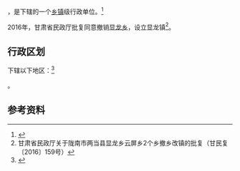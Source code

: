 {{中国乡级行政区|62/12/28/202/000}}

'''{{PAGENAMEBASE}}'''，是{{PRC admin/fullname|62/12/28/202/000|3}}下辖的一个[[乡镇|乡镇]]级行政单位。<ref>{{PRC admin/ref sgc|{{PRC admin/parent|62/12/28/202/000}}}}</ref>

2016年，甘肃省民政厅批复同意撤销[[显龙乡|显龙乡]]，设立显龙镇<ref>甘肃省民政厅关于陇南市两当县显龙乡云屏乡2个乡撤乡改镇的批复（甘民复〔2016〕159号）</ref>。

== 行政区划 ==

{{PAGENAMEBASE}}下辖以下地区：<ref>{{PRC admin/ref sgc|62/12/28/202/000}}</ref>

{{PRC admin/children|62/12/28/202/000}}。

== 参考资料 ==

{{reflist}}

{{行政区划小作品}}
{{PRC admin/navcat|62/12/28/202/000}}